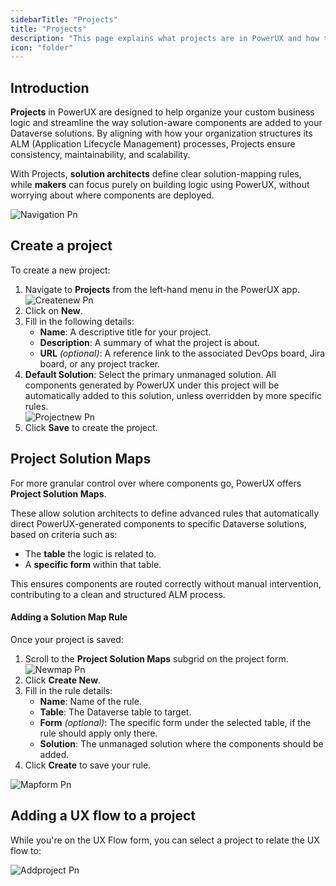 ```yaml
---
sidebarTitle: "Projects"
title: "Projects"
description: "This page explains what projects are in PowerUX and how to use them to automate and facilitate your solution segmentation"
icon: "folder"
---
```


## Introduction

**Projects** in PowerUX are designed to help organize your custom business logic and streamline the way solution-aware components are added to your Dataverse solutions. By aligning with how your organization structures its ALM (Application Lifecycle Management) processes, Projects ensure consistency, maintainability, and scalability.

With Projects, **solution architects** define clear solution-mapping rules, while **makers** can focus purely on building logic using PowerUX, without worrying about where components are deployed.

![Navigation Pn](/images/navigation.png)

## Create a project

To create a new project:

1. Navigate to **Projects** from the left-hand menu in the PowerUX app.\
   ![Createnew Pn](/images/createnew.png)
2. Click on **New**.
3. Fill in the following details:
   - **Name**: A descriptive title for your project.
   - **Description**: A summary of what the project is about.
   - **URL** _(optional)_: A reference link to the associated DevOps board, Jira board, or any project tracker.
4. **Default Solution**: Select the primary unmanaged solution. All components generated by PowerUX under this project will be automatically added to this solution, unless overridden by more specific rules.\
   ![Projectnew Pn](/images/projectnew.png)
5. Click **Save** to create the project.

## Project Solution Maps

For more granular control over where components go, PowerUX offers **Project Solution Maps**.

These allow solution architects to define advanced rules that automatically direct PowerUX-generated components to specific Dataverse solutions, based on criteria such as:

- The **table** the logic is related to.
- A **specific form** within that table.

This ensures components are routed correctly without manual intervention, contributing to a clean and structured ALM process.

#### Adding a Solution Map Rule

Once your project is saved:

1. Scroll to the **Project Solution Maps** subgrid on the project form.\
   ![Newmap Pn](/images/newmap.png)
2. Click **Create New**.
3. Fill in the rule details:
   - **Name**: Name of the rule.
   - **Table**: The Dataverse table to target.
   - **Form** _(optional)_: The specific form under the selected table, if the rule should apply only there.
   - **Solution**: The unmanaged solution where the components should be added.
4. Click **Create** to save your rule.

![Mapform Pn](/images/mapform.png)

## Adding a UX flow to a project

While you're on the UX Flow form, you can select a project to relate the UX flow to:

![Addproject Pn](/images/addproject.png)